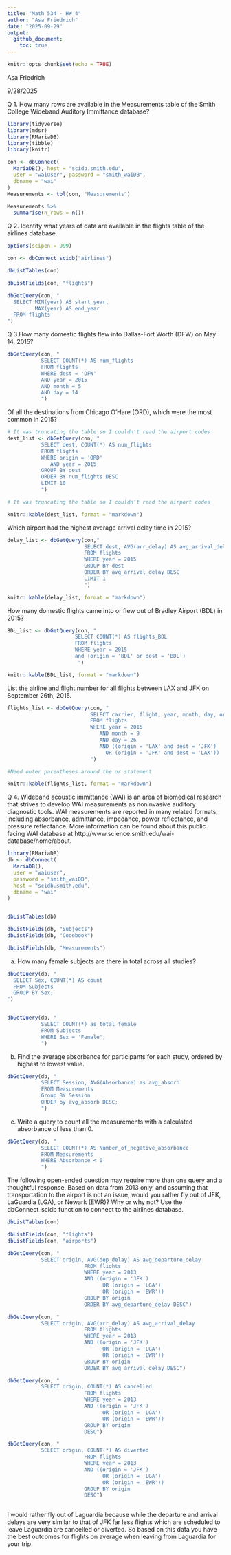 ```yaml
---
title: "Math 534 - HW 4"
author: "Asa Friedrich"
date: "2025-09-29"
output:
  github_document:
    toc: true
---
```


```r
knitr::opts_chunk$set(echo = TRUE)
```



Asa Friedrich

9/28/2025

Q 1. How many rows are available in the Measurements table of the Smith College Wideband Auditory Immittance database?

```r
library(tidyverse)
library(mdsr)
library(RMariaDB)
library(tibble)
library(knitr)

con <- dbConnect(
  MariaDB(), host = "scidb.smith.edu",
  user = "waiuser", password = "smith_waiDB", 
  dbname = "wai"
)
Measurements <- tbl(con, "Measurements")

Measurements %>% 
  summarise(n_rows = n())
```



Q 2. Identify what years of data are available in the flights table of the airlines database.

```r

options(scipen = 999)

con <- dbConnect_scidb("airlines")

dbListTables(con)

dbListFields(con, "flights")

dbGetQuery(con, "
  SELECT MIN(year) AS start_year,
         MAX(year) AS end_year
  FROM flights
")
```


Q 3.How many domestic flights flew into Dallas-Fort Worth (DFW) on May 14, 2015?

```r
dbGetQuery(con, "
           SELECT COUNT(*) AS num_flights
           FROM flights
           WHERE dest = 'DFW'
           AND year = 2015
           AND month = 5
           AND day = 14
           ")
```



Of all the destinations from Chicago O’Hare (ORD), which were the most common in 2015?

```r
# It was truncating the table so I couldn't read the airport codes
dest_list <- dbGetQuery(con, "
           SELECT dest, COUNT(*) AS num_flights
           FROM flights
           WHERE origin = 'ORD'
              AND year = 2015
           GROUP BY dest
           ORDER BY num_flights DESC
           LIMIT 10
           ")

# It was truncating the table so I couldn't read the airport codes

knitr::kable(dest_list, format = "markdown")

```


Which airport had the highest average arrival delay time in 2015?


```r
delay_list <- dbGetQuery(con,"
                         SELECT dest, AVG(arr_delay) AS avg_arrival_delay
                         FROM flights
                         WHERE year = 2015
                         GROUP BY dest
                         ORDER BY avg_arrival_delay DESC
                         LIMIT 1
                         ")

knitr::kable(delay_list, format = "markdown")

```


How many domestic flights came into or flew out of Bradley Airport (BDL) in 2015?

```r
BDL_list <- dbGetQuery(con, "
                      SELECT COUNT(*) AS flights_BDL
                      FROM flights
                      WHERE year = 2015
                      and (origin = 'BDL' or dest = 'BDL')
                       ")

knitr::kable(BDL_list, format = "markdown")
```

List the airline and flight number for all flights between LAX and JFK on September 26th, 2015.

```r
flights_list <- dbGetQuery(con, "
                           SELECT carrier, flight, year, month, day, origin, dest
                           FROM flights
                           WHERE year = 2015 
                              AND month = 9
                              AND day = 26
                              AND ((origin = 'LAX' and dest = 'JFK')
                                OR (origin = 'JFK' and dest = 'LAX'))
                           ")

#Need outer parentheses around the or statement

knitr::kable(flights_list, format = "markdown")
```



Q 4. Wideband acoustic immittance (WAI) is an area of biomedical research that strives to develop WAI measurements as noninvasive auditory diagnostic tools. WAI measurements are reported in many related formats, including absorbance, admittance, impedance, power reflectance, and pressure reflectance. More information can be found about this public facing WAI database at http://www.science.smith.edu/wai-database/home/about.

```r
library(RMariaDB)
db <- dbConnect(
  MariaDB(), 
  user = "waiuser", 
  password = "smith_waiDB", 
  host = "scidb.smith.edu", 
  dbname = "wai"
)


dbListTables(db)

dbListFields(db, "Subjects")
dbListFields(db, "Codebook")

dbListFields(db, "Measurements")
```



a. How many female subjects are there in total across all studies?


```r
dbGetQuery(db, "
  SELECT Sex, COUNT(*) AS count
  FROM Subjects
  GROUP BY Sex;
")


dbGetQuery(db, "
           SELECT COUNT(*) as total_female
           FROM Subjects
           WHERE Sex = 'Female';
           ")

```


b. Find the average absorbance for participants for each study, ordered by highest to lowest value.

```r
dbGetQuery(db, "
           SELECT Session, AVG(Absorbance) as avg_absorb
           FROM Measurements
           Group BY Session
           ORDER by avg_absorb DESC;
           ")

```


c. Write a query to count all the measurements with a calculated absorbance of less than 0.


```r
dbGetQuery(db, "
           SELECT COUNT(*) AS Number_of_negative_absorbance
           FROM Measurements
           WHERE Absorbance < 0
           ")
```


The following open-ended question may require more than one query and a thoughtful response. Based on data from 2013 only, and assuming that transportation to the airport is not an issue, would you rather fly out of JFK, LaGuardia (LGA), or Newark (EWR)? Why or why not? Use the dbConnect_scidb function to connect to the airlines database.


```r
dbListTables(con)

dbListFields(con, "flights")
dbListFields(con, "airports")

dbGetQuery(con, "
           SELECT origin, AVG(dep_delay) AS avg_departure_delay
                         FROM flights
                         WHERE year = 2013
                         AND ((origin = 'JFK') 
                               OR (origin = 'LGA') 
                               OR (origin = 'EWR'))
                         GROUP BY origin
                         ORDER BY avg_departure_delay DESC")

dbGetQuery(con, "
           SELECT origin, AVG(arr_delay) AS avg_arrival_delay
                         FROM flights
                         WHERE year = 2013
                         AND ((origin = 'JFK') 
                               OR (origin = 'LGA') 
                               OR (origin = 'EWR'))
                         GROUP BY origin
                         ORDER BY avg_arrival_delay DESC")

dbGetQuery(con, "
           SELECT origin, COUNT(*) AS cancelled
                         FROM flights
                         WHERE year = 2013
                         AND ((origin = 'JFK') 
                               OR (origin = 'LGA') 
                               OR (origin = 'EWR'))
                         GROUP BY origin
                         DESC")

dbGetQuery(con, "
           SELECT origin, COUNT(*) AS diverted
                         FROM flights
                         WHERE year = 2013
                         AND ((origin = 'JFK') 
                               OR (origin = 'LGA') 
                               OR (origin = 'EWR'))
                         GROUP BY origin
                         DESC")
                         
```


                         

I would rather fly out of Laguardia because while the departure and arrival delays are very similar to that of JFK far less flights which are scheduled to leave Laguardia are cancelled or diverted. So based on this data you have the best outcomes for flights on average when leaving from Laguardia for your trip.




